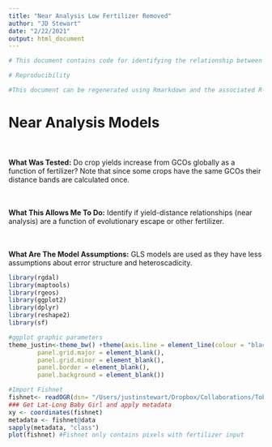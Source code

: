 ```yaml
---
title: "Near Analysis Low Fertilizer Removed"
author: "JD Stewart"
date: "2/22/2021"
output: html_document
---
```


```r

# This document contains code for identifying the relationship between spatial distance and crop yields  to determine the extent GCO escape effects are driven by spatial processes. 

# Reproducibility

#This document can be regenerated using Rmarkdown and the associated R-script (Analyses_Figures.R). This R-script, in combination with the supplementary data files (available online at github.com/thecrobe) also allows for full reproducibility of all the the figures and analyses conducted in R. All other analyses are conducted in ArcMap by ESRI. 
```

# Near Analysis Models 

<div class = "col-md-4">
<br><br> **What Was Tested:** Do crop yields increase from GCOs globally as a function of fertilizer? Note that since some crops have the same GCOs their distance bands are calculated once. 
</div>

<div class = "col-md-4">
<br><br> **What This Allows Me To Do:** Identify if yield-distance relationships (near analysis) are a function of evolutionary escape or other fertilizer.
</div>

<div class = "col-md-4">
<br><br> **What Are The Model Assumptions:** GLS models are used as they have less assumptions about error structure and heteroscadicity. 
</div>


```r
library(rgdal)
library(maptools)
library(rgeos)
library(ggplot2)
library(dplyr)
library(reshape2)
library(sf)

#ggplot graphic parameters
theme_justin<-theme_bw() +theme(axis.line = element_line(colour = "black"),
        panel.grid.major = element_blank(),
        panel.grid.minor = element_blank(),
        panel.border = element_blank(),
        panel.background = element_blank())

#Import Fishnet
fishnet<- readOGR(dsn= "/Users/justinstewart/Dropbox/Collaborations/TobyKiers/Crop_Productivity_GCO/Analysis/GIS/Near_Fertilizer/", layer="Near_Fertilizer")
### Get Lat-Long Baby Girl and apply metadata
xy <- coordinates(fishnet)
metadata <- fishnet@data
sapply(metadata, "class")
plot(fishnet) #Fishnet only contains pixels with fertilizer input
```